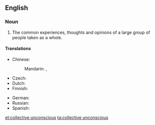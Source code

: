 ==English==
{{wikipedia}}

===Noun===
{{en-noun|-|head=[[collective]] [[unconscious]]}}

# {{lb|en|psychology}} The common experiences, thoughts and opinions of a large group of people taken as a whole.

====Translations====
{{trans-top|experience of human species}}
* Chinese:
*: Mandarin: {{t|cmn|集體潛意識|sc=Hani}}, {{t|cmn|集体潜意识|sc=Hani}}
* Czech: {{t|cs|kolektivní nevědomí|n}}
* Dutch: {{t|nl|collectief onbewuste|n}}
* Finnish: {{t|fi|kollektiivinen alitajunta}}
{{trans-mid}}
* German: {{t|de|kollektives Unbewusstes|n}}
* Russian: {{t|ru|коллекти́вное бессозна́тельное|n}}
* Spanish: {{t+|es|inconsciente colectivo|m}}
{{trans-bottom}}

[[et:collective unconscious]]
[[ta:collective unconscious]]